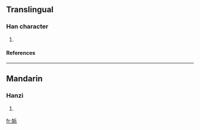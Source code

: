 ==Translingual==
===Han character===
{{Han char|rn=38|rad=女|as=07|sn=10|four=|canj=女人一金 (VOMC)}}
# {{defn|Han|sort=女07}}
====References====
{{Han ref|kx=0263.110|dkj=06332|dj=0529.280|hdz=21052.120|uh=5A26|ud=23078}}
----
==Mandarin==
===Hanzi===
{{cmn-hanzi|pin=[[pín]] (pin2)|wg=p'in<sup>2</sup>}}
# {{defn|Mandarin}}

[[fr:娦]]